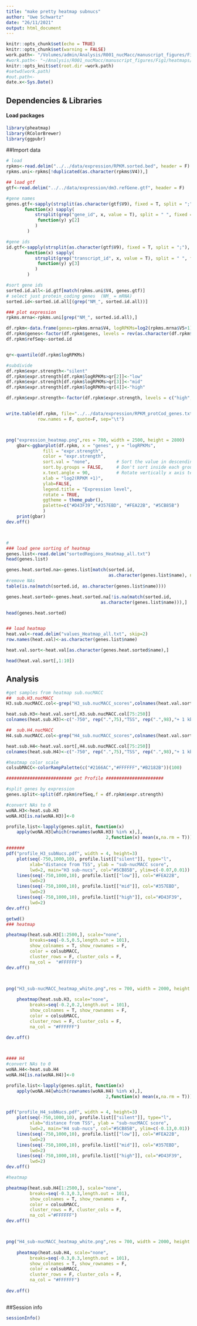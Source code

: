 ```yaml
---
title: "make pretty heatmap subnucs"
author: "Uwe Schwartz"
date: "26/11/2021"
output: html_document
---
```


```r
knitr::opts_chunk$set(echo = TRUE)
knitr::opts_chunk$set(warning = FALSE)
work.path<- "/Volumes/admin/Analysis/R001_nucMacc/manuscript_figures/Fig1/heatmaps/subnucs/"
#work.path<- "~/Analysis/R001_nucMacc/manuscript_figures/Fig1/heatmaps/subnucs/"
knitr::opts_knit$set(root.dir =work.path)
#setwd(work.path)
#out.path<-
date.x<-Sys.Date()
```

## Dependencies & Libraries

#### Load packages
```r
library(pheatmap)
library(RColorBrewer)
library(ggpubr)
```

##Import data

```r
# load 
rpkms<-read.delim("../../data/expression/RPKM.sorted.bed", header = F)
rpkms.uni<-rpkms[!duplicated(as.character(rpkms$V4)),]

## load gtf
gtf<-read.delim("../../data/expression/dm3.refGene.gtf", header = F)

#gene names
genes.gtf<-sapply(strsplit(as.character(gtf$V9), fixed = T, split = ";"),
       function(x) sapply(
           strsplit(grep("gene_id", x, value = T), split = " ", fixed = T),
            function(y) y[2]    
           ) 
        )

#gene ids
id.gtf<-sapply(strsplit(as.character(gtf$V9), fixed = T, split = ";"),
       function(x) sapply(
           strsplit(grep("transcript_id", x, value = T), split = " ", fixed = T),
            function(y) y[3]    
           ) 
        )

#sort gene ids
sorted.id.all<-id.gtf[match(rpkms.uni$V4, genes.gtf)]
# select just protein_coding genes  (NM_ = mRNA)
sorted.id<-sorted.id.all[(grep("NM_", sorted.id.all))]

### plot expression 
rpkms.mrna<-rpkms.uni[grep("NM_", sorted.id.all),]

df.rpkm<-data.frame(genes=rpkms.mrna$V4, logRPKMs=log2(rpkms.mrna$V5+1))
df.rpkm$genes<-factor(df.rpkm$genes, levels = rev(as.character(df.rpkm$genes)))
df.rpkm$refSeq<-sorted.id


qr<-quantile(df.rpkm$logRPKMs)

#subdivide
df.rpkm$expr.strength<-"silent"
df.rpkm$expr.strength[df.rpkm$logRPKMs>qr[2]]<-"low"
df.rpkm$expr.strength[df.rpkm$logRPKMs>qr[3]]<-"mid"
df.rpkm$expr.strength[df.rpkm$logRPKMs>qr[4]]<-"high"

df.rpkm$expr.strength<-factor(df.rpkm$expr.strength, levels = c("high","mid", "low", "silent"))


write.table(df.rpkm, file="../../data/expression/RPKM_protCod_genes.txt", 
            row.names = F, quote=F, sep="\t")



png("expression_heatmap.png",res = 700, width = 2500, height = 2800)
    gbar<-ggbarplot(df.rpkm, x = "genes", y = "logRPKMs",
              fill = "expr.strength",
              color = "expr.strength",           
              sort.val = "none",          # Sort the value in descending order
              sort.by.groups = FALSE,     # Don't sort inside each group
              x.text.angle = 90,          # Rotate vertically x axis texts
              xlab = "log2(RPKM +1)",
              ylab=FALSE,
              legend.title = "Expression level",
              rotate = TRUE,
              ggtheme = theme_pubr(),
              palette=c("#D43F39","#357EBD", "#FEA22B", "#5CB85B")
              )
    print(gbar)
dev.off()



#     
### load gene sorting of heatmap
genes.list<-read.delim("sortedRegions_Heatmap_all.txt")
head(genes.list)

genes.heat.sorted.na<-genes.list[match(sorted.id, 
                                       as.character(genes.list$name), nomatch = ),]
#remove NAs
table(is.na(match(sorted.id, as.character(genes.list$name))))

genes.heat.sorted<-genes.heat.sorted.na[!is.na(match(sorted.id,
                                    as.character(genes.list$name))),]

head(genes.heat.sorted)


## load heatmap
heat.val<-read.delim("values_Heatmap_all.txt", skip=2)
row.names(heat.val)<-as.character(genes.list$name)

heat.val.sort<-heat.val[as.character(genes.heat.sorted$name),]

head(heat.val.sort[,1:10])

```


## Analysis

```r
#get samples from heatmap sub.nucMACC
##  sub.H3.nucMACC
H3.sub.nucMACC.col<-grep("H3_sub.nucMACC_scores",colnames(heat.val.sort), value = T)

heat.sub.H3<-heat.val.sort[,H3.sub.nucMACC.col[75:250]]
colnames(heat.sub.H3)<-c("-750", rep(".",75),"TSS", rep(".",98),"+ 1 kb")

##  sub.H4.nucMACC
H4.sub.nucMACC.col<-grep("H4_sub.nucMACC_scores",colnames(heat.val.sort), value = T)

heat.sub.H4<-heat.val.sort[,H4.sub.nucMACC.col[75:250]]
colnames(heat.sub.H4)<-c("-750", rep(".",75),"TSS", rep(".",98),"+ 1 kb")

#heatmap color scale
colsubMACC<-colorRampPalette(c("#2166AC","#FFFFFF","#B2182B"))(100)

######################### get Profile ######################

#split genes by expression
genes.split<-split(df.rpkm$refSeq,f = df.rpkm$expr.strength)

#convert NAs to 0
woNA.H3<-heat.sub.H3
woNA.H3[is.na(woNA.H3)]<-0

profile.list<-lapply(genes.split, function(x) 
    apply(woNA.H3[which(rownames(woNA.H3) %in% x),],
                                      2,function(x) mean(x,na.rm = T)))

#######
pdf("profile_H3_subNucs.pdf", width = 4, height=3)
    plot(seq(-750,1000,10), profile.list[["silent"]], type="l", 
         xlab="distance from TSS", ylab = "sub-nucMACC score",
         lwd=2, main="H3 sub-nucs", col="#5CB85B", ylim=c(-0.07,0.01))
    lines(seq(-750,1000,10), profile.list[["low"]], col="#FEA22B",
         lwd=2)
    lines(seq(-750,1000,10), profile.list[["mid"]], col="#357EBD",
         lwd=2)
    lines(seq(-750,1000,10), profile.list[["high"]], col="#D43F39",
         lwd=2)
dev.off()

getwd()
### heatmap

pheatmap(heat.sub.H3[1:2500,], scale="none",
         breaks=seq(-0.5,0.5,length.out = 101),
         show_colnames = T, show_rownames = F,
         color = colsubMACC,
         cluster_rows = F, cluster_cols = F,
         na_col =  "#FFFFFF")
dev.off()



png("H3_sub-nucMACC_heatmap_white.png",res = 700, width = 2000, height = 2800)
    
    pheatmap(heat.sub.H3, scale="none",
         breaks=seq(-0.2,0.2,length.out = 101),
         show_colnames = T, show_rownames = F,
         color = colsubMACC,
         cluster_rows = F, cluster_cols = F,
         na_col = "#FFFFFF")
    
dev.off()



#### H4
#convert NAs to 0
woNA.H4<-heat.sub.H4
woNA.H4[is.na(woNA.H4)]<-0

profile.list<-lapply(genes.split, function(x) 
    apply(woNA.H4[which(rownames(woNA.H4) %in% x),],
                                      2,function(x) mean(x,na.rm = T)))


pdf("profile_H4_subNucs.pdf", width = 4, height=3)
    plot(seq(-750,1000,10), profile.list[["silent"]], type="l", 
         xlab="distance from TSS", ylab = "sub-nucMACC score",
         lwd=2, main="H4 sub-nucs", col="#5CB85B", ylim=c(-0.13,0.01))
    lines(seq(-750,1000,10), profile.list[["low"]], col="#FEA22B",
         lwd=2)
    lines(seq(-750,1000,10), profile.list[["mid"]], col="#357EBD",
         lwd=2)
    lines(seq(-750,1000,10), profile.list[["high"]], col="#D43F39",
         lwd=2)
dev.off()

#heatmap

pheatmap(heat.sub.H4[1:2500,], scale="none",
         breaks=seq(-0.3,0.3,length.out = 101),
         show_colnames = T, show_rownames = F,
         color = colsubMACC,
         cluster_rows = F, cluster_cols = F,
         na_col ="#FFFFFF")
dev.off()



png("H4_sub-nucMACC_heatmap_white.png",res = 700, width = 2000, height = 2800)
    
    pheatmap(heat.sub.H4, scale="none",
         breaks=seq(-0.3,0.3,length.out = 101),
         show_colnames = T, show_rownames = F,
         color = colsubMACC,
         cluster_rows = F, cluster_cols = F,
         na_col = "#FFFFFF")
    
dev.off()



```




##Session info
```r
sessionInfo()
```



